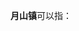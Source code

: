 '''月山镇'''可以指：
{{PRC admin/disambig|34/08/22/102/000|41/08/22/102/000|43/03/81/110/000|44/07/83/115/000}}
{{disambig|cat=三字中国镇名消歧义}}